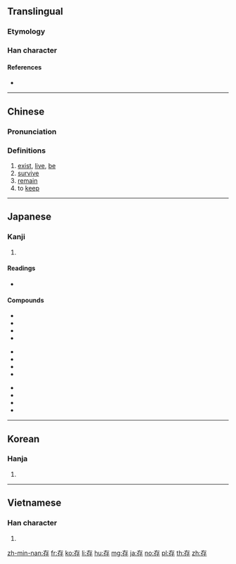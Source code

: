 {{character info/new}}
==Translingual==

===Etymology===
{{Han compound|才|子|c1=p|c2=s|ls=psc}}

===Han character===
{{Han char|rn=39|rad=子|as=03|sn=6|four=40247|canj=KLND|ids=⿸𠂇⿰丨子}}

====References====
* {{Han ref|kx=0278.020|dkj=06943|dj=0545.080|hdz=21009.070|uh=5B58|ud=23384|bh=A673|bd=42611}}

----

==Chinese==
{{zh-forms}}

===Pronunciation===
{{zh-pron
|m=cún
|c=cyun4
|h=pfs=chhùn
|md=
|mn=chûn
|w=
|mc=y
|oc=y
|cat=v
}}

===Definitions===
# [[exist]], [[live]], [[be]]
# [[survive]]
# [[remain]]
# to [[keep]]

----

==Japanese==

===Kanji===
{{ja-kanji|grade=6|rs=子03}}

# {{defn|lang=ja|sort=子03}}

====Readings====
* {{ja-readings|goon=[[ぞん]] (zon)|kanon=[[そん]] (son)|kun=[[たもつ]] (tamotsu), [[ある]] (aru), [[とう]] (tou)}}

====Compounds====
{{top3}}
* {{ja-r|保存|ほぞん}}
* {{ja-r|存続|そんぞく}}
* {{ja-r|依存|いぞん}}
* {{ja-r|依存症|いぞんしょう}}
{{mid3}}
* {{ja-r|現存|げんぞん}}
* {{ja-r|共存|きょうぞん}}
* {{ja-r|生存|せいぞん}}
* {{ja-r|生存権|せいぞんけん}}
{{mid3}}
* {{ja-r|残存|ざんぞん}}
* {{ja-r|存立|そんりつ}}
* {{ja-r|存否|そんぴ}}
* {{ja-r|存心|ぞんしん}}
{{bottom}}

----

==Korean==

===Hanja===
{{ko-hanja|hangeul=[[존]]|rv=jon|mr=chon}}

# {{defn|lang=ko|sort=子03}}

----

==Vietnamese==

===Han character===
{{vi-hantu|[[tồn]], [[dòn]], [[sòn]], [[ròn]], [[tòn]]|rs=子03}}

# {{defn|lang=vi|sort=子03}}

[[zh-min-nan:存]]
[[fr:存]]
[[ko:存]]
[[li:存]]
[[hu:存]]
[[mg:存]]
[[ja:存]]
[[no:存]]
[[pl:存]]
[[th:存]]
[[zh:存]]